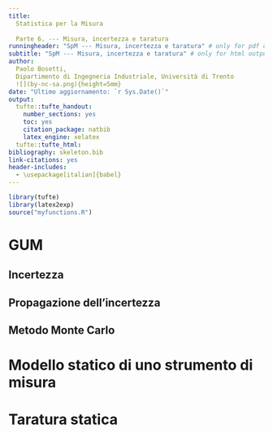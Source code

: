 ```yaml
---
title:
  Statistica per la Misura
  
  Parte 6. --- Misura, incertezza e taratura
runningheader: "SpM --- Misura, incertezza e taratura" # only for pdf output
subtitle: "SpM --- Misura, incertezza e taratura" # only for html output
author:
  Paolo Bosetti,
  Dipartimento di Ingegneria Industriale, Università di Trento 
  ![](by-nc-sa.png){height=5mm} 
date: "Ultimo aggiornamento: `r Sys.Date()`"
output:
  tufte::tufte_handout:
    number_sections: yes
    toc: yes
    citation_package: natbib
    latex_engine: xelatex
  tufte::tufte_html:
bibliography: skeleton.bib
link-citations: yes
header-includes:
  - \usepackage[italian]{babel}
---
```


```r
library(tufte)
library(latex2exp)
source("myfunctions.R")
```

# GUM

## Incertezza

## Propagazione dell'incertezza

## Metodo Monte Carlo

# Modello statico di uno strumento di misura

# Taratura statica

